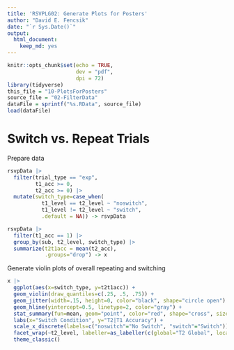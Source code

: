 ```yaml
---
title: 'RSVPLG02: Generate Plots for Posters'
author: "David E. Fencsik"
date: "`r Sys.Date()`"
output:
  html_document:
    keep_md: yes
---
```


```r
knitr::opts_chunk$set(echo = TRUE,
                      dev = "pdf",
                      dpi = 72)
library(tidyverse)
this_file = "10-PlotsForPosters"
source_file = "02-FilterData"
dataFile = sprintf("%s.RData", source_file)
load(dataFile)
```

# Switch vs. Repeat Trials

Prepare data

```r
rsvpData |>
  filter(trial_type == "exp",
         t1_acc >= 0,
         t2_acc >= 0) |>
  mutate(switch_type=case_when(
           t1_level == t2_level ~ "noswitch",
           t1_level != t2_level ~ "switch",
           .default = NA)) -> rsvpData

rsvpData |>
  filter(t1_acc == 1) |>
  group_by(sub, t2_level, switch_type) |>
  summarize(t2t1acc = mean(t2_acc),
            .groups="drop") -> x
```

Generate violin plots of overall repeating and switching

```r
x |>
  ggplot(aes(x=switch_type, y=t2t1acc)) +
  geom_violin(draw_quantiles=c(.25, .5, .75)) +
  geom_jitter(width=.15, height=0, color="black", shape="circle open") +
  geom_hline(yintercept=0.5, linetype=2, color="gray") +
  stat_summary(fun=mean, geom="point", color="red", shape="cross", size=5) +
  labs(x="Switch Condition", y="T2|T1 Accuracy") +
  scale_x_discrete(labels=c("noswitch"="No Switch", "switch"="Switch")) +
  facet_wrap(~t2_level, labeller=as_labeller(c(global="T2 Global", local="T2 Local"))) +
  theme_classic()
```